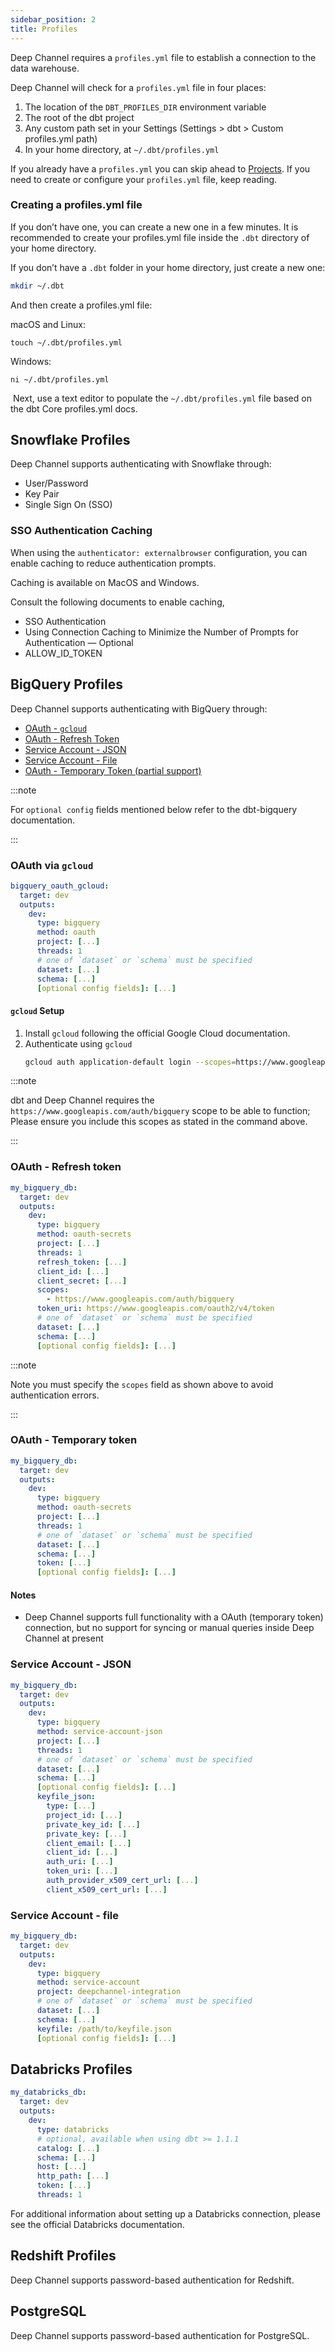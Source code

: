 ```yaml
---
sidebar_position: 2
title: Profiles
---
```



Deep Channel requires a `profiles.yml` file to establish a connection to the data warehouse.

Deep Channel will check for a `profiles.yml` file in four places:

1. The location of the `DBT_PROFILES_DIR` environment variable
1. The root of the dbt project
1. Any custom path set in your Settings (Settings > dbt > Custom profiles.yml path)
1. In your home directory, at  `~/.dbt/profiles.yml`

If you already have a `profiles.yml` you can skip ahead to [Projects](/projects). If you need to create or configure your `profiles.yml` file, keep reading.

### Creating a profiles.yml file
If you don’t have one, you can create a new one in a few minutes. It is recommended to create your profiles.yml file inside the `.dbt` directory of your home directory.

If you don’t have a `.dbt` folder in your home directory, just create a new one:

```sh
mkdir ~/.dbt
```

And then create a profiles.yml file:

‍macOS and Linux:
```
touch ~/.dbt/profiles.yml
```

‍Windows:
```
ni ~/.dbt/profiles.yml
```
‍
Next, use a text editor to populate the `~/.dbt/profiles.yml` file based on the <AnchorNoRef href="https://docs.getdbt.com/reference/profiles.yml">dbt Core profiles.yml docs</AnchorNoRef>.

## Snowflake Profiles

Deep Channel supports authenticating with Snowflake through:
* User/Password
* Key Pair
* Single Sign On (SSO)


### SSO Authentication Caching
When using the `authenticator: externalbrowser` configuration, you can enable
caching to reduce authentication prompts.

Caching is available on MacOS and Windows.

Consult the following documents to enable caching,
- <AnchorNoRef href="https://docs.getdbt.com/reference/warehouse-setups/snowflake-setup#sso-authentication">SSO Authentication</AnchorNoRef>
- <AnchorNoRef href="https://docs.snowflake.com/en/user-guide/admin-security-fed-auth-use.html#using-connection-caching-to-minimize-the-number-of-prompts-for-authentication-optional">Using Connection Caching to Minimize the Number of Prompts for Authentication — Optional</AnchorNoRef>
- <AnchorNoRef href="https://docs.snowflake.com/en/sql-reference/parameters.html#label-allow-id-token">ALLOW_ID_TOKEN</AnchorNoRef>

## BigQuery Profiles


Deep Channel supports authenticating with BigQuery through:
* [OAuth - `gcloud`](#oauth-via-gcloud)
* [OAuth - Refresh Token](#oauth-via-gcloud)
* [Service Account - JSON](#service-account-json)
* [Service Account - File](#service-account-file)
* [OAuth - Temporary Token (partial support)](#oauth-temporary-token)


:::note

For `optional config` fields mentioned below refer to <AnchorNoRef href="https://docs.getdbt.com/reference/warehouse-profiles/bigquery-profile#optional-configurations">the dbt-bigquery documentation</AnchorNoRef>.

:::

### OAuth via `gcloud`
```yaml
bigquery_oauth_gcloud:
  target: dev
  outputs:
    dev:
      type: bigquery
      method: oauth
      project: [...]
      threads: 1
      # one of `dataset` or `schema` must be specified
      dataset: [...]
      schema: [...]
      [optional config fields]: [...]
```


#### `gcloud` Setup
1. Install `gcloud` following the <AnchorNoRef href="https://cloud.google.com/sdk/downloads">official Google Cloud documentation</AnchorNoRef>.
2. Authenticate using `gcloud`
   ```sh
   gcloud auth application-default login --scopes=https://www.googleapis.com/auth/bigquery
   ```

:::note

dbt and Deep Channel requires the `https://www.googleapis.com/auth/bigquery` scope to be able to function; Please ensure you include this scopes as stated in the command above.

:::

### OAuth - Refresh token
```yaml
my_bigquery_db:
  target: dev
  outputs:
    dev:
      type: bigquery
      method: oauth-secrets
      project: [...]
      threads: 1
      refresh_token: [...]
      client_id: [...]
      client_secret: [...]
      scopes:
        - https://www.googleapis.com/auth/bigquery
      token_uri: https://www.googleapis.com/oauth2/v4/token
      # one of `dataset` or `schema` must be specified
      dataset: [...]
      schema: [...]
      [optional config fields]: [...]
```

:::note

Note you must specify the `scopes` field as shown above to avoid authentication errors.

:::

### OAuth - Temporary token
```yaml
my_bigquery_db:
  target: dev
  outputs:
    dev:
      type: bigquery
      method: oauth-secrets
      project: [...]
      threads: 1
      # one of `dataset` or `schema` must be specified
      dataset: [...]
      schema: [...]
      token: [...]
      [optional config fields]: [...]
```

#### Notes
- Deep Channel supports full <DbtCoreR /> functionality with a OAuth (temporary token) connection, but no support for syncing or manual queries inside Deep Channel at present

### Service Account - JSON 
```yaml
my_bigquery_db:
  target: dev
  outputs:
    dev:
      type: bigquery
      method: service-account-json
      project: [...]
      threads: 1
      # one of `dataset` or `schema` must be specified
      dataset: [...]
      schema: [...]
      [optional config fields]: [...]
      keyfile_json:
        type: [...]
        project_id: [...]
        private_key_id: [...]
        private_key: [...]
        client_email: [...]
        client_id: [...]
        auth_uri: [...]
        token_uri: [...]
        auth_provider_x509_cert_url: [...]
        client_x509_cert_url: [...]
```

### Service Account - file
```yaml
my_bigquery_db:
  target: dev
  outputs:
    dev:
      type: bigquery
      method: service-account
      project: deepchannel-integration
      # one of `dataset` or `schema` must be specified
      dataset: [...]
      schema: [...]
      keyfile: /path/to/keyfile.json
      [optional config fields]: [...]
```

## Databricks Profiles
```yaml
my_databricks_db:
  target: dev
  outputs:
    dev:
      type: databricks
      # optional, available when using dbt >= 1.1.1
      catalog: [...]
      schema: [...]
      host: [...]
      http_path: [...]
      token: [...]
      threads: 1
```

For additional information about setting up a Databricks connection, please see the <AnchorNoRef href="https://docs.databricks.com/partners/prep/dbt.html#step-2-create-a-dbt-project-and-specify-and-test-connection-settings">official Databricks documentation</AnchorNoRef>.

## Redshift Profiles
Deep Channel supports password-based authentication for Redshift.

## PostgreSQL
Deep Channel supports password-based authentication for PostgreSQL.
